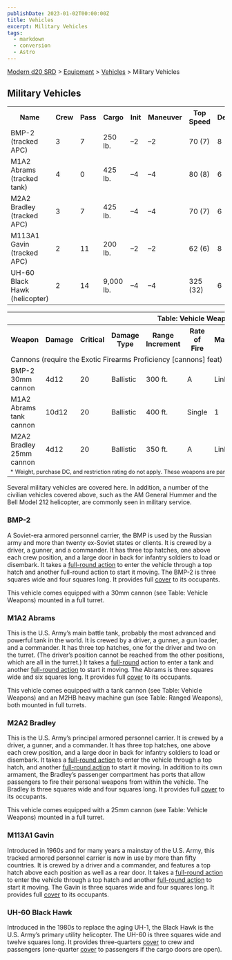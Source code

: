 ```yaml
---
publishDate: 2023-01-02T00:00:00Z
title: Vehicles
excerpt: Military Vehicles
tags:
  - markdown
  - conversion
  - Astro
---
```


[Modern d20 SRD](/#modernD20) > [Equipment](modern-d20-srd-equipment-index) > [Vehicles](modern-d20-srd-equipment-equipment-vehicles) > Military Vehicles

## Military Vehicles


<table> <tr> <th>Name</th> <th>Crew</th> <th>Pass</th> <th>Cargo</th> <th>Init</th> <th>Maneuver</th> <th>Top Speed</th> <th>Defense</th> <th>Hardness</th> <th>Hit Points</th> <th>Size</th> <th>Purchase DC</th> <th>Restriction</th> </tr> <tr><td> BMP-2 (tracked APC)</td><td> 3</td><td> 7</td><td> 250 lb.</td><td> –2</td><td> –2</td><td> 70 (7)</td><td> 8</td><td> 10</td><td> 52</td><td> H</td><td> 40</td><td> Mil (+3) </td></tr> <tr><td> M1A2 Abrams (tracked tank)</td><td> 4</td><td> 0</td><td> 425 lb.</td><td> –4</td><td> –4</td><td> 80 (8)</td><td> 6</td><td> 20</td><td> 64</td><td> G</td><td> 47</td><td> Mil (+3) </td></tr> <tr><td> M2A2 Bradley (tracked APC)</td><td> 3</td><td> 7</td><td> 425 lb.</td><td> –4</td><td> –4</td><td> 70 (7)</td><td> 6</td><td> 15</td><td> 58</td><td> G</td><td> 45</td><td> Mil (+3) </td></tr> <tr><td> M113A1 Gavin (tracked APC)</td><td> 2</td><td> 11</td><td> 200 lb.</td><td> –2</td><td> –2</td><td> 62 (6)</td><td> 8</td><td> 10</td><td> 48</td><td> H</td><td> 39</td><td> Mil (+3) </td></tr> <tr><td> UH-60 Black Hawk (helicopter)</td><td> 2</td><td> 14</td><td> 9,000 lb.</td><td> –4</td><td> –4</td><td> 325 (32)</td><td> 6</td><td> 5</td><td> 46</td><td> G</td><td> 47</td><td> Mil (+3) </td></tr> </table>
 
<table> <tr><th colspan="11"> Table: Vehicle Weapons </th></tr> <tr><th> Weapon</th><th> Damage</th><th> Critical</th><th> Damage Type</th><th> Range Increment</th><th> Rate of Fire</th><th> Magazine</th><th> Size</th><th> Weight</th><th> Purchase DC</th><th> Restriction </th></tr> <tr><td colspan="11"> Cannons (require the Exotic Firearms Proficiency [cannons] feat) </td></tr> <tr><td> BMP-2 30mm cannon</td><td> 4d12</td><td> 20</td><td> Ballistic</td><td> 300 ft.</td><td> A</td><td> Linked</td><td> Huge</td><td> *</td><td> *</td><td> * </td></tr> <tr><td> M1A2 Abrams tank cannon</td><td> 10d12</td><td> 20</td><td> Ballistic</td><td> 400 ft.</td><td> Single</td><td> 1</td><td> Huge</td><td> *</td><td> *</td><td> * </td></tr> <tr><td> M2A2 Bradley 25mm cannon</td><td> 4d12</td><td> 20</td><td> Ballistic</td><td> 350 ft.</td><td> A</td><td> Linked</td><td> Huge</td><td> *</td><td> *</td><td> * </td></tr> <tr><td colspan="11" style="text-align: left; font-size: .8em"> * Weight, purchase DC, and restriction rating do not apply. These weapons are part of the vehicles on which they are mounted. </td></tr> </table>


Several military vehicles are covered here. In addition, a number of the
civilian vehicles covered above, such as the AM General Hummer and the Bell
Model 212 helicopter, are commonly seen in military service.

### BMP-2

A Soviet-era armored personnel carrier, the BMP is used by the Russian army
and more than twenty ex-Soviet states or clients. It is crewed by a driver, a
gunner, and a commander. It has three top hatches, one above each crew
position, and a large door in back for infantry soldiers to load or disembark.
It takes a [full-round action](modern-d20-srd-combat-full-round-actions) to
enter the vehicle through a top hatch and another full-round action to start
it moving. The BMP-2 is three squares wide and four squares long. It provides
full [cover](modern-d20-srd-combat-cover) to its occupants.

This vehicle comes equipped with a 30mm cannon (see Table: Vehicle Weapons)
mounted in a full turret.

### M1A2 Abrams

This is the U.S. Army’s main battle tank, probably the most advanced and
powerful tank in the world. It is crewed by a driver, a gunner, a gun loader,
and a commander. It has three top hatches, one for the driver and two on the
turret. (The driver’s position cannot be reached from the other positions,
which are all in the turret.) It takes a [full-round](modern-d20-srd-combat-full-round-actions) action to enter a tank and another [full-round action](modern-d20-srd-combat-full-round-actions) to start it moving. The
Abrams is three squares wide and six squares long. It provides full
[cover](modern-d20-srd-combat-cover) to its occupants.

This vehicle comes equipped with a tank cannon (see Table: Vehicle Weapons)
and an M2HB heavy machine gun (see Table: Ranged Weapons), both mounted in
full turrets.

### M2A2 Bradley

This is the U.S. Army’s principal armored personnel carrier. It is crewed by a
driver, a gunner, and a commander. It has three top hatches, one above each
crew position, and a large door in back for infantry soldiers to load or
disembark. It takes a [full-round action](modern-d20-srd-combat-full-round-actions) to enter the vehicle through a top hatch, and another [full-round action](modern-d20-srd-combat-full-round-actions) to start it moving. In
addition to its own armament, the Bradley’s passenger compartment has ports
that allow passengers to fire their personal weapons from within the vehicle.
The Bradley is three squares wide and four squares long. It provides full
[cover](modern-d20-srd-combat-cover) to its occupants.

This vehicle comes equipped with a 25mm cannon (see Table: Vehicle Weapons)
mounted in a full turret.

### M113A1 Gavin

Introduced in 1960s and for many years a mainstay of the U.S. Army, this
tracked armored personnel carrier is now in use by more than fifty countries.
It is crewed by a driver and a commander, and features a top hatch above each
position as well as a rear door. It takes a [full-round action](modern-d20-srd-combat-full-round-actions) to enter the vehicle through
a top hatch and another [full-round action](modern-d20-srd-combat-full-round-actions) to start it moving. The Gavin is three squares wide and four squares
long. It provides full [cover](modern-d20-srd-combat-cover) to its occupants.

### UH-60 Black Hawk

Introduced in the 1980s to replace the aging UH-1, the Black Hawk is the U.S.
Army’s primary utility helicopter. The UH-60 is three squares wide and twelve
squares long. It provides three-quarters [cover](modern-d20-srd-combat-cover)
to crew and passengers (one-quarter [cover](modern-d20-srd-combat-cover) to
passengers if the cargo doors are open).

